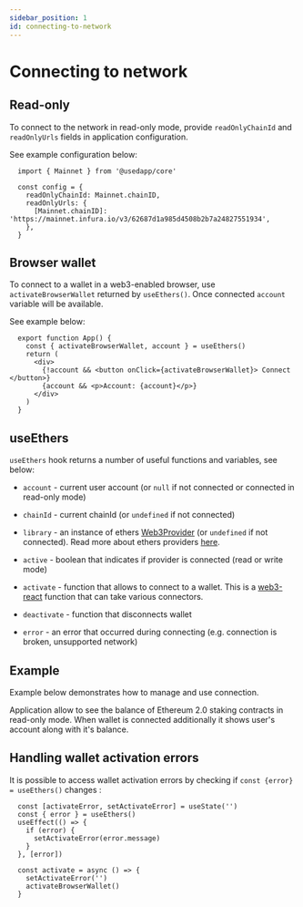 ```yaml
---
sidebar_position: 1
id: connecting-to-network
---
```


# Connecting to network

## Read-only

To connect to the network in read-only mode, provide ``readOnlyChainId`` and ``readOnlyUrls`` fields in application configuration.

See example configuration below:

```tsx
  import { Mainnet } from '@usedapp/core'

  const config = {
    readOnlyChainId: Mainnet.chainID,
    readOnlyUrls: {
      [Mainnet.chainID]: 'https://mainnet.infura.io/v3/62687d1a985d4508b2b7a24827551934',
    },
  }
```

## Browser wallet

To connect to a wallet in a web3-enabled browser, use ``activateBrowserWallet`` returned by ``useEthers()``.
Once connected ``account`` variable will be available.

See example below:

```tsx
  export function App() {
    const { activateBrowserWallet, account } = useEthers()
    return (
      <div>
        {!account && <button onClick={activateBrowserWallet}> Connect </button>}
        {account && <p>Account: {account}</p>}
      </div>
    )
  }
```

## useEthers

``useEthers`` hook returns a number of useful functions and variables, see below:

- ``account`` - current user account (or ``null`` if not connected or connected in read-only mode)

- ``chainId`` - current chainId (or ``undefined`` if not connected)

- ``library`` - an instance of ethers [Web3Provider](https://docs.ethers.io/v5/api/providers/other/#Web3Provider) (or ``undefined`` if not connected). Read more about ethers providers [here](https://docs.ethers.io/v5/api/providers/).

- ``active`` - boolean that indicates if provider is connected (read or write mode)

- ``activate`` - function that allows to connect to a wallet. This is a [web3-react](https://github.com/NoahZinsmeister/web3-react) function that can take various connectors.

- ``deactivate`` - function that disconnects wallet

- ``error`` - an error that occurred during connecting (e.g. connection is broken, unsupported network)



## Example

Example below demonstrates how to manage and use connection.

Application allow to see the balance of Ethereum 2.0 staking contracts in read-only mode.
When wallet is connected additionally it shows user's account along with it's balance.


<ExampleContainer example={ConnectingToNetwork}/>

## Handling wallet activation errors

It is possible to access wallet activation errors by checking if `const {error} = useEthers()` changes :

```tsx
  const [activateError, setActivateError] = useState('')
  const { error } = useEthers()
  useEffect(() => {
    if (error) {
      setActivateError(error.message)
    }
  }, [error])

  const activate = async () => {
    setActivateError('')
    activateBrowserWallet()
  }
```
